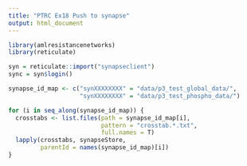 ```yaml
---
title: "PTRC Ex18 Push to synapse"
output: html_document
---
```


```r
library(amlresistancenetworks)
library(reticulate)

syn = reticulate::import("synapseclient")
sync = syn$login()
```

```r
synapse_id_map <- c("synXXXXXXXX" = "data/p3_test_global_data/",
                    "synXXXXXXXX" = "data/p3_test_phospho_data/")

for (i in seq_along(synapse_id_map)) {
  crosstabs <- list.files(path = synapse_id_map[i],
                          pattern = "crosstab.*.txt",
                          full.names = T)
  lapply(crosstabs, synapseStore,
         parentId = names(synapse_id_map)[i])
}
```
